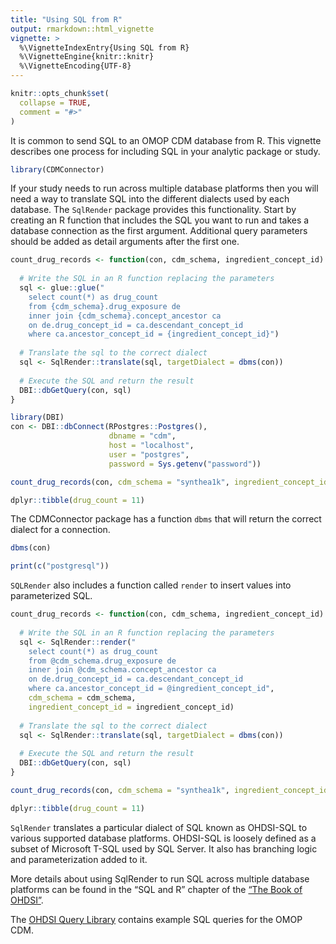 ```yaml
---
title: "Using SQL from R"
output: rmarkdown::html_vignette
vignette: >
  %\VignetteIndexEntry{Using SQL from R}
  %\VignetteEngine{knitr::knitr}
  %\VignetteEncoding{UTF-8}
---
```


```r
knitr::opts_chunk$set(
  collapse = TRUE,
  comment = "#>"
)
```


It is common to send SQL to an OMOP CDM database from R. This vignette describes one process for including SQL in your analytic package or study.

```r
library(CDMConnector)
```


If your study needs to run across multiple database platforms then you will need a way to translate SQL into the different dialects used by each database. The `SqlRender` package provides this functionality. Start by creating an R function that includes the SQL you want to run and takes a database connection as the first argument. Additional query parameters should be added as detail arguments after the first one.

```r
count_drug_records <- function(con, cdm_schema, ingredient_concept_id) {
  
  # Write the SQL in an R function replacing the parameters
  sql <- glue::glue("
    select count(*) as drug_count 
    from {cdm_schema}.drug_exposure de
    inner join {cdm_schema}.concept_ancestor ca
    on de.drug_concept_id = ca.descendant_concept_id
    where ca.ancestor_concept_id = {ingredient_concept_id}")
  
  # Translate the sql to the correct dialect
  sql <- SqlRender::translate(sql, targetDialect = dbms(con))
  
  # Execute the SQL and return the result
  DBI::dbGetQuery(con, sql)
}
```



```r
library(DBI)
con <- DBI::dbConnect(RPostgres::Postgres(),
                      dbname = "cdm",
                      host = "localhost",
                      user = "postgres",
                      password = Sys.getenv("password"))

count_drug_records(con, cdm_schema = "synthea1k", ingredient_concept_id = 923672)
```

```r
dplyr::tibble(drug_count = 11)
```

The CDMConnector package has a function `dbms` that will return the correct dialect for a connection.

```r
dbms(con)
```

```r
print(c("postgresql"))
```

`SQLRender` also includes a function called `render` to insert values into parameterized SQL.

```r
count_drug_records <- function(con, cdm_schema, ingredient_concept_id) {
  
  # Write the SQL in an R function replacing the parameters
  sql <- SqlRender::render("
    select count(*) as drug_count 
    from @cdm_schema.drug_exposure de
    inner join @cdm_schema.concept_ancestor ca
    on de.drug_concept_id = ca.descendant_concept_id
    where ca.ancestor_concept_id = @ingredient_concept_id",
    cdm_schema = cdm_schema, 
    ingredient_concept_id = ingredient_concept_id)
  
  # Translate the sql to the correct dialect
  sql <- SqlRender::translate(sql, targetDialect = dbms(con))
  
  # Execute the SQL and return the result
  DBI::dbGetQuery(con, sql)
}

count_drug_records(con, cdm_schema = "synthea1k", ingredient_concept_id = 923672)
```

```r
dplyr::tibble(drug_count = 11)
```


`SqlRender` translates a particular dialect of SQL known as OHDSI-SQL to various supported database platforms. OHDSI-SQL is loosely defined as a subset of Microsoft T-SQL used by SQL Server. It also has branching logic and parameterization added to it. 

More details about using SqlRender to run SQL across multiple database platforms can be found in the "SQL and R" chapter of the ["The Book of OHDSI"](https://ohdsi.github.io/TheBookOfOhdsi/SqlAndR.html).

The [OHDSI Query Library](https://data.ohdsi.org/QueryLibrary/) contains example SQL queries for the OMOP CDM.

<div style="margin-bottom:3cm;"></div>
